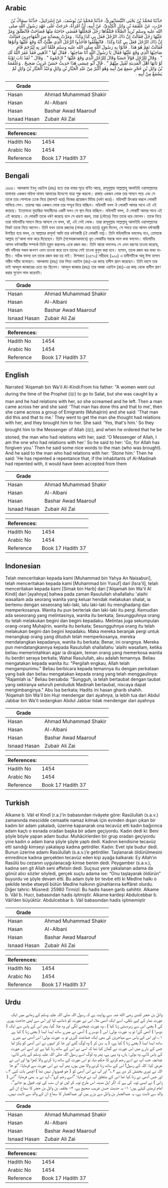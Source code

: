 ## Arabic


<div dir="rtl" lang="ar" style={{fontSize:'larger',backgroundColor:'#f8f9fa',padding:20}}>
حَدَّثَنَا مُحَمَّدُ بْنُ يَحْيَى النَّيْسَابُورِيُّ، حَدَّثَنَا مُحَمَّدُ بْنُ يُوسُفَ، عَنْ إِسْرَائِيلَ، حَدَّثَنَا سِمَاكُ بْنُ حَرْبٍ، عَنْ عَلْقَمَةَ بْنِ وَائِلٍ الْكِنْدِيِّ، عَنْ أَبِيهِ، أَنَّ امْرَأَةً، خَرَجَتْ عَلَى عَهْدِ رَسُولِ اللَّهِ صلى الله عليه وسلم تُرِيدُ الصَّلاَةَ فَتَلَقَّاهَا رَجُلٌ فَتَجَلَّلَهَا فَقَضَى حَاجَتَهُ مِنْهَا فَصَاحَتْ فَانْطَلَقَ وَمَرَّ عَلَيْهَا رَجُلٌ فَقَالَتْ إِنَّ ذَاكَ الرَّجُلَ فَعَلَ بِي كَذَا وَكَذَا ‏.‏ وَمَرَّتْ بِعِصَابَةٍ مِنَ الْمُهَاجِرِينَ فَقَالَتْ إِنَّ ذَاكَ الرَّجُلَ فَعَلَ بِي كَذَا وَكَذَا ‏.‏ فَانْطَلَقُوا فَأَخَذُوا الرَّجُلَ الَّذِي ظَنَّتْ أَنَّهُ وَقَعَ عَلَيْهَا وَأَتَوْهَا فَقَالَتْ نَعَمْ هُوَ هَذَا ‏.‏ فَأَتَوْا بِهِ رَسُولَ اللَّهِ صلى الله عليه وسلم فَلَمَّا أَمَرَ بِهِ لِيُرْجَمَ قَامَ صَاحِبُهَا الَّذِي وَقَعَ عَلَيْهَا فَقَالَ يَا رَسُولَ اللَّهِ أَنَا صَاحِبُهَا ‏.‏ فَقَالَ لَهَا ‏"‏ اذْهَبِي فَقَدْ غَفَرَ اللَّهُ لَكِ ‏"‏ ‏.‏ وَقَالَ لِلرَّجُلِ قَوْلاً حَسَنًا وَقَالَ لِلرَّجُلِ الَّذِي وَقَعَ عَلَيْهَا ‏"‏ ارْجُمُوهُ ‏"‏ ‏.‏ وَقَالَ ‏"‏ لَقَدْ تَابَ تَوْبَةً لَوْ تَابَهَا أَهْلُ الْمَدِينَةِ لَقُبِلَ مِنْهُمْ ‏"‏ ‏.‏ قَالَ أَبُو عِيسَى هَذَا حَدِيثٌ حَسَنٌ غَرِيبٌ صَحِيحٌ ‏.‏ وَعَلْقَمَةُ بْنُ وَائِلِ بْنِ حُجْرٍ سَمِعَ مِنْ أَبِيهِ وَهُوَ أَكْبَرُ مِنْ عَبْدِ الْجَبَّارِ بْنِ وَائِلٍ وَعَبْدُ الْجَبَّارِ بْنُ وَائِلٍ لَمْ يَسْمَعْ مِنْ أَبِيهِ ‏.‏
</div>
<div style={{backgroundColor:'#f8f9fa',padding:20, marginBottom: 10}}><table> <thead> <tr> <th>Grade</th> <th></th> </tr> </thead> <tbody> <tr><td>Hasan</td><td>Ahmad Muhammad Shakir</td></tr><tr><td>Hasan</td><td>Al-Albani</td></tr><tr><td>Hasan</td><td>Bashar Awad Maarouf</td></tr><tr><td>Isnaad Hasan</td><td>Zubair Ali Zai</td></tr></tbody></table><table> <thead> <tr> <th>References:</th> <th></th> </tr> </thead> <tbody><tr><td>Hadith No</td><td>1454</td></tr><tr><td>Arabic No</td><td>1454</td></tr><tr><td>Reference</td><td>Book 17 Hadith 37</td></tr></tbody></table></div>

## Bengali


<div dir="ltr" lang="bn" style={{fontSize:'larger',backgroundColor:'#f8f9fa',padding:20}}>
১৪৫৪। আলকামা ইবনু ওয়াইল (রহঃ) হতে তার বাবার সূত্রে বর্ণিত আছে, রাসূলুল্লাহ সাল্লাল্লাহু আলাইহি ওয়াসাল্লামের যামানায় একজন মহিলা নামায আদায়ের উদ্দেশ্যে যাত্রা শুরু করলো। রাস্তায় একজন লোক তার সামনে পড়ে এবং সে তাকে তার পোশাকে ঢেকে নিয়ে (জাপটে ধরে) নিজের প্রয়োজন মিটায় (ধর্ষণ করে)। মহিলাটি চিৎকার করলে লোকটি পালিয়ে গেল। তারপর আর একজন লোক তার সম্মুখ দিয়ে যাচ্ছিল। মহিলাটি বলল ঐ লোকটি আমার সাথে এই এই করেছে। ইতোমধ্যে মুহাজির সাহাবীদের একটি দলও সে স্থান দিয়ে যাচ্ছিল। মহিলাটি বলল, ঐ লোকটি আমার সাথে এই এই করেছে। যে লোকটি তাকে ধর্ষণ করেছে বলে সে ধারণা করল, তারা (দৌড়ে) গিয়ে তাকে ধরে ফেলেন। তাকে নিয়ে তারা মহিলাটির সামনে ফিরে আসলে সে বলল, হ্যাঁ, এই সেই লোক। তারা রাসূলুল্লাহ সাল্লাল্লাহু আলাইহি ওয়াসাল্লামের নিকট তাকে নিয়ে আসেন। তিনি যখন তাকে রজমের (পাথর মেরে হত্যা) হুকুম দিলেন, সে সময়ে তার আসল ধর্ষণকারী উপস্থিত হয়ে বলল, হে আল্লাহর রাসূল! আমি তার ধর্ষণকারী (ঐ লোকটি নয়)। তিনি মহিলাটিকে বললেনঃ যাও, তোমাকে আল্লাহ তা'আলা মাফ করে দিয়েছেন। তিনি (সন্দেহজনকভাবে) ধৃত লোকটির সম্বন্ধে ভাল কথা বললেন। মহিলাটির আসল ধর্ষণকারীর সম্পর্কে তিনি হুকুম করলেনঃ একে রজম কর। তিনি আরো বললেনঃ সে এমন ধরণের তাওবা করেছে, যদি মদীনার সকল জনগণ এমন তাওবা করে তবে তাদের সেই তাওবা কুবুল করা হবে। হাসান, তাকে রজম কর বাক্য ব্যতীত। সঠিক বক্তব্য হল তাকে রজম করা হয় নাই। মিশকাত (৩৫৭২) সহীহাহ (৯০০) এ হাদীসটিকে আবূ ঈসা হাসান গারীব সহীহ বলেছেন। আলকামা (রহঃ) তার পিতা ওয়াইল (রাঃ)-এর কাছে হাদীস শ্রবণ করেছেন। তিনি বয়সে তার ভাই আবদুল জাব্বারের চেয়ে বড় ছিলেন। আবদুল জাব্বার (রহঃ) তার আব্বা ওয়াইল (রাঃ)-এর কাছ থেকে হাদীস শ্রবণ করার সুযোগ লাভ করেননি।
</div>
<div style={{backgroundColor:'#f8f9fa',padding:20, marginBottom: 10}}><table> <thead> <tr> <th>Grade</th> <th></th> </tr> </thead> <tbody> <tr><td>Hasan</td><td>Ahmad Muhammad Shakir</td></tr><tr><td>Hasan</td><td>Al-Albani</td></tr><tr><td>Hasan</td><td>Bashar Awad Maarouf</td></tr><tr><td>Isnaad Hasan</td><td>Zubair Ali Zai</td></tr></tbody></table><table> <thead> <tr> <th>References:</th> <th></th> </tr> </thead> <tbody><tr><td>Hadith No</td><td>1454</td></tr><tr><td>Arabic No</td><td>1454</td></tr><tr><td>Reference</td><td>Book 17 Hadith 37</td></tr></tbody></table></div>

## English


<div dir="ltr" lang="en" style={{fontSize:'larger',backgroundColor:'#f8f9fa',padding:20}}>
Narrated 'Alqamah bin Wa'il Al-Kindi:From his father: "A women went out during the time of the Prophet (ﷺ) to go to Salat, but she was caught by a man and he had relations with her, so she screamed and he left. Then a man came across her and she said: 'That man has done this and that to me', then she came across a group of Emigrants (Muhajirin) and she said: 'That man did this and that to me.' They went to get the man she thought had relations with her, and they brought him to her. She said: 'Yes, that's him.' So they brought him to the Messenger of Allah (ﷺ), and when he ordered that he be stoned, the man who had relations with her, said: 'O Messenger of Allah, I am the one who had relations with her.' So he said to her: 'Go, for Allah has forgiven you.' Then he said some nice words to the man (who was brought). And he said to the man who had relations with her: 'Stone him.' Then he said: 'He has repented a repentance that, if the inhabitants of Al-Madinah had repented with, it would have been accepted from them
</div>
<div style={{backgroundColor:'#f8f9fa',padding:20, marginBottom: 10}}><table> <thead> <tr> <th>Grade</th> <th></th> </tr> </thead> <tbody> <tr><td>Hasan</td><td>Ahmad Muhammad Shakir</td></tr><tr><td>Hasan</td><td>Al-Albani</td></tr><tr><td>Hasan</td><td>Bashar Awad Maarouf</td></tr><tr><td>Isnaad Hasan</td><td>Zubair Ali Zai</td></tr></tbody></table><table> <thead> <tr> <th>References:</th> <th></th> </tr> </thead> <tbody><tr><td>Hadith No</td><td>1454</td></tr><tr><td>Arabic No</td><td>1454</td></tr><tr><td>Reference</td><td>Book 17 Hadith 37</td></tr></tbody></table></div>

## Indonesian


<div dir="ltr" lang="id" style={{fontSize:'larger',backgroundColor:'#f8f9fa',padding:20}}>
Telah menceritakan kepada kami [Muhammad bin Yahya An Naisaburi], telah menceritakan kepada kami [Muhammad bin Yusuf] dari [Isra'il], telah menceritakan kepada kami [Simak bin Harb] dari ['Alqamah bin Wa'il Al Kindi] dari [ayahnya] bahwa pada zaman Rasulullah shallallahu 'alaihi wasallam ada seorang wanita yang keluar hendak melakukan shalat, ia bertemu dengan seseorang laki-laki, lalu laki-laki itu menghadang dan memperkosanya. Wanita itu pun berteriak dan laki-laki itu pergi. Kemudian ada seseorang yang melintasinya, wanita itu berkata; Sesungguhnya orang itu telah melakukan begini dan begini kepadaku. Melintas juga sekumpulan orang-orang Muhajirin, wanita itu berkata; Sesungguhnya orang itu telah melakukan begini dan begini kepadaku. Maka mereka beranjak pergi untuk menangkap orang yang dituduh telah memperkosanya, mereka mendatangkan kepadanya, wanita itu berkata; Benar, ini orangnya. Mereka pun mendatangkannya kepada Rasulullah shallallahu 'alaihi wasallam, ketika beliau memerintahkan agar ia dirajam, teman orang yang memerkosa wanita itu berdiri seraya berkata; Wahai Rasulullah, aku adalah temannya. Beliau mengatakan kepada wanita itu: "Pergilah engkau, Allah telah mengampunimu." Beliau berbicara kepada temannya itu dengan perkataan yang baik dan beliau mengatakan kepada orang yang telah menggaulinya: "Rajamlah ia." Beliau bersabda: "Sungguh, ia telah bertaubat dengan taubat yang sekiranya seluruh penduduk Madinah bertaubat, niscaya dapat mengimbanginya." Abu Isa berkata; Hadits ini hasan gharib shahih. 'Alqamah bin Wa'il bin Hujr mendengar dari ayahnya, ia lebih tua dari Abdul Jabbar bin Wa'il sedangkan Abdul Jabbar tidak mendengar dari ayahnya
</div>
<div style={{backgroundColor:'#f8f9fa',padding:20, marginBottom: 10}}><table> <thead> <tr> <th>Grade</th> <th></th> </tr> </thead> <tbody> <tr><td>Hasan</td><td>Ahmad Muhammad Shakir</td></tr><tr><td>Hasan</td><td>Al-Albani</td></tr><tr><td>Hasan</td><td>Bashar Awad Maarouf</td></tr><tr><td>Isnaad Hasan</td><td>Zubair Ali Zai</td></tr></tbody></table><table> <thead> <tr> <th>References:</th> <th></th> </tr> </thead> <tbody><tr><td>Hadith No</td><td>1454</td></tr><tr><td>Arabic No</td><td>1454</td></tr><tr><td>Reference</td><td>Book 17 Hadith 37</td></tr></tbody></table></div>

## Turkish


<div dir="ltr" lang="tr" style={{fontSize:'larger',backgroundColor:'#f8f9fa',padding:20}}>
Alkame b. Vâil el Kindî (r.a.)’in babasından rivâyete göre: Rasûlullah (s.a.v.) zamanında mescidde cemaatle namaz kılmak için evinden dışarı çıkan bir kadını bir adam yakaladı, üzerine kapanarak ona tecavüz etti kadın bağırınca adam kaçtı o esnada oradan başka bir adam geçiyordu. Kadın dedi ki: Beni şöyle böyle yapan adam budur. Muhâcirlerden bir grup oradan geçiyordu yine kadın o adam bana şöyle şöyle yaptı dedi. Kadının kendisine tecavüz etti sandığı kimseyi yakalayıp kadına getirdiler. Kadın: Evet işte budur dedi. Bunun üzerine adamı Rasûlullah (s.a.v.)’e getirdiler. Taşlanarak öldürülmesini emredince kadına gerçekten tecavüz eden kişi ayağa kalkarak: Ey Allah’ın Rasûlü bu cezanın uygulanacağı kimse benim dedi. Peygamber (s.a.v.), kadına sen git Allah seni affetsin dedi. Suçsuz yere yakalanan adama da gönül alıcı sözler söyledi, gerçek suçlu adama ise: “Onu taşlayarak öldürün” buyurdu ve şöyle devam etti. Bu adam öyle bir tevbe etti ki Medîne halkı o şekilde tevbe etseydi bütün Medîne halkının günahlarına keffâret olurdu. Diğer tahric: Müsned: 25980 Tirmizî: Bu hadis hasen garib sahihtir. Alkame b. Vâil b. Hucr, babasından hadis işitmiştir. Alkame kardeşi Abdulcebbar b. Vâil’den büyüktür. Abdulcebbar b. Vâil babasından hadis işitmemiştir
</div>
<div style={{backgroundColor:'#f8f9fa',padding:20, marginBottom: 10}}><table> <thead> <tr> <th>Grade</th> <th></th> </tr> </thead> <tbody> <tr><td>Hasan</td><td>Ahmad Muhammad Shakir</td></tr><tr><td>Hasan</td><td>Al-Albani</td></tr><tr><td>Hasan</td><td>Bashar Awad Maarouf</td></tr><tr><td>Isnaad Hasan</td><td>Zubair Ali Zai</td></tr></tbody></table><table> <thead> <tr> <th>References:</th> <th></th> </tr> </thead> <tbody><tr><td>Hadith No</td><td>1454</td></tr><tr><td>Arabic No</td><td>1454</td></tr><tr><td>Reference</td><td>Book 17 Hadith 37</td></tr></tbody></table></div>

## Urdu


<div dir="rtl" lang="ur" style={{fontSize:'larger',backgroundColor:'#f8f9fa',padding:20}}>
وائل بن حجر کندی رضی الله عنہ سے روایت ہے کہ رسول اللہ صلی اللہ علیہ وسلم کے زمانے میں ایک عورت نماز کے لیے نکلی، اسے ایک آدمی ملا، اس نے عورت کو ڈھانپ لیا اور اس سے اپنی حاجت پوری کی ( یعنی اس سے زبردستی زنا کیا ) ، وہ عورت چیخنے لگی اور وہ چلا گیا، پھر اس کے پاس سے ایک ( دوسرا ) آدمی گزرا تو یہ عورت بولی: اس ( دوسرے ) آدمی نے میرے ساتھ ایسا ایسا ( یعنی زنا ) کیا ہے ۱؎ اور اس کے پاس سے مہاجرین کی بھی ایک جماعت گزری تو یہ عورت بولی: اس آدمی نے میرے ساتھ ایسا ایسا ( یعنی زنا ) کیا ہے، ( یہ سن کر ) وہ لوگ گئے اور جا کر انہوں نے اس آدمی کو پکڑ لیا جس کے بارے میں اس عورت نے گمان کیا تھا کہ اسی نے اس کے ساتھ زنا کیا ہے اور اسے اس عورت کے پاس لائے، وہ بولی: ہاں، وہ یہی ہے، پھر وہ لوگ اسے رسول اللہ صلی اللہ علیہ وسلم کے پاس لائے، چنانچہ جب آپ نے اسے رجم کرنے کا حکم دیا، تو اس عورت کے ساتھ زنا کرنے والا کھڑا ہوا اور اس نے عرض کیا: اللہ کے رسول! اس کے ساتھ زنا کرنے والا میں ہوں، پھر آپ نے اس عورت سے فرمایا: ”تو جا اللہ نے تیری بخشش کر دی ہے ۲؎“ اور آپ نے اس آدمی کو ( جو قصوروار نہیں تھا ) اچھی بات کہی ۳؎ اور جس آدمی نے زنا کیا تھا اس کے متعلق آپ نے فرمایا: ”اسے رجم کرو“، آپ نے یہ بھی فرمایا: ”اس ( زانی ) نے ایسی توبہ کی ہے کہ اگر اہل مدینہ اس طرح توبہ کر لیں تو ان سب کی توبہ قبول ہو جائے“۔ امام ترمذی کہتے ہیں: ۱- یہ حدیث حسن غریب صحیح ہے، ۲- علقمہ بن وائل بن حجر کا سماع ان کے والد سے ثابت ہے، یہ عبدالجبار بن وائل سے بڑے ہیں اور عبدالجبار کا سماع ان کے والد سے ثابت نہیں۔
</div>
<div style={{backgroundColor:'#f8f9fa',padding:20, marginBottom: 10}}><table> <thead> <tr> <th>Grade</th> <th></th> </tr> </thead> <tbody> <tr><td>Hasan</td><td>Ahmad Muhammad Shakir</td></tr><tr><td>Hasan</td><td>Al-Albani</td></tr><tr><td>Hasan</td><td>Bashar Awad Maarouf</td></tr><tr><td>Isnaad Hasan</td><td>Zubair Ali Zai</td></tr></tbody></table><table> <thead> <tr> <th>References:</th> <th></th> </tr> </thead> <tbody><tr><td>Hadith No</td><td>1454</td></tr><tr><td>Arabic No</td><td>1454</td></tr><tr><td>Reference</td><td>Book 17 Hadith 37</td></tr></tbody></table></div>